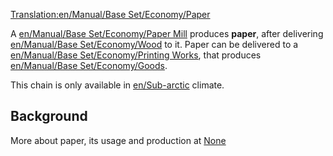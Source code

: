 [[Translation:en/Manual/Base Set/Economy/Paper]]

{{en/Cargo|name=Paper
|image=Paper.png
|produced=[[en/Manual/Base Set/Economy/Paper Mill]]
|accepted=[[en/Manual/Base Set/Economy/Printing Works]]
}}


A [[en/Manual/Base Set/Economy/Paper Mill]] produces '''paper''', after delivering [[en/Manual/Base Set/Economy/Wood]] to it. Paper can be delivered to a [[en/Manual/Base Set/Economy/Printing Works]], that produces [[en/Manual/Base Set/Economy/Goods]].

This chain is only available in [[en/Sub-arctic]] climate.


==Background==

More about paper, its usage and production at [https://www.wikipedia.org/wiki/Paper None]